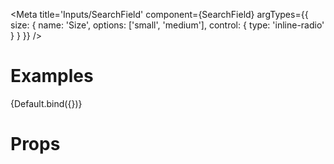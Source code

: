 
<Meta
  title='Inputs/SearchField'
  component={SearchField}
  argTypes={{
    size: {
      name: 'Size',
      options: ['small', 'medium'],
      control: {
        type: 'inline-radio'
      }
    }
  }}
/>


# Examples

<Canvas>
  <Story name='Default'>{Default.bind({})}</Story>
</Canvas>

# Props

<ArgsTable of={SearchField} />
